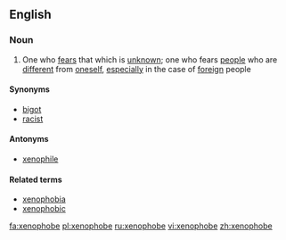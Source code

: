 ==English==

===Noun===
{{en-noun}}

# One who [[fear]]s that which is [[unknown]]; one who fears [[people]] who are [[different]] from [[oneself]], [[especially]] in the case of [[foreign]] people

====Synonyms====
*[[bigot]]
*[[racist]]

====Antonyms====
*[[xenophile]]

====Related terms====
* [[xenophobia]]
* [[xenophobic]]

[[fa:xenophobe]]
[[pl:xenophobe]]
[[ru:xenophobe]]
[[vi:xenophobe]]
[[zh:xenophobe]]